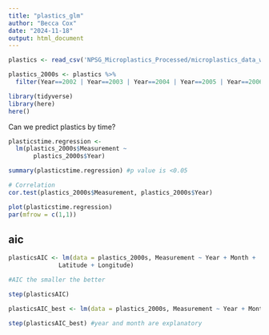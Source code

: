 ```yaml
---
title: "plastics_glm"
author: "Becca Cox"
date: "2024-11-18"
output: html_document
---
```


```r

plastics <- read_csv('NPSG_Microplastics_Processed/microplastics_data_wrangling.csv')

plastics_2000s <- plastics %>%
  filter(Year==2002 | Year==2003 | Year==2004 | Year==2005 | Year==2006 | Year==2007 | Year==2008 | Year==2009 | Year==2010 | Year==2011 | Year==2012 | Year==2013 | Year==2014)

library(tidyverse)
library(here)
here()

```


Can we predict plastics by time?

```r
plasticstime.regression <- 
  lm(plastics_2000s$Measurement ~ 
       plastics_2000s$Year)

summary(plasticstime.regression) #p value is <0.05

# Correlation
cor.test(plastics_2000s$Measurement, plastics_2000s$Year)

plot(plasticstime.regression)
par(mfrow = c(1,1))

```

## aic

```r

plasticsAIC <- lm(data = plastics_2000s, Measurement ~ Year + Month + 
              Latitude + Longitude)

#AIC the smaller the better

step(plasticsAIC)

plasticsAIC_best <- lm(data = plastics_2000s, Measurement ~ Year + Month)

step(plasticsAIC_best) #year and month are explanatory

```
